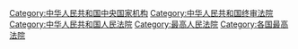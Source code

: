 {{catmore}}

[[Category:中华人民共和国中央国家机构|Category:中华人民共和国中央国家机构]]
[[Category:中华人民共和国终审法院|Category:中华人民共和国终审法院]]
[[Category:中华人民共和国人民法院|Category:中华人民共和国人民法院]]
[[Category:最高人民法院|Category:最高人民法院]]
[[Category:各国最高法院|Category:各国最高法院]]
